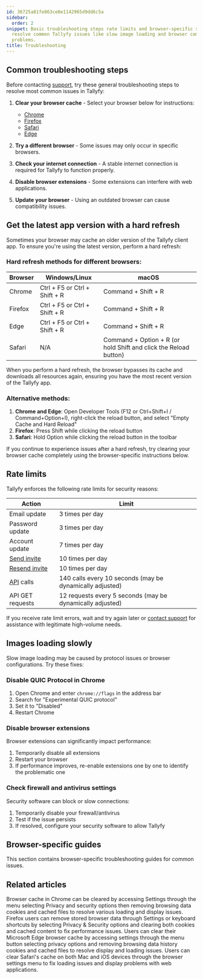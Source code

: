 ```yaml
---
id: 36725a81fe863ce0e1142965d9dd6c5a
sidebar:
  order: 2
snippet: Basic troubleshooting steps rate limits and browser-specific solutions help
  resolve common Tallyfy issues like slow image loading and browser compatibility
  problems.
title: Troubleshooting
---
```


## Common troubleshooting steps

Before contacting [support](/products/pro/miscellaneous/support/how-can-i-contact-tallyfys-support-team/), try these general troubleshooting steps to resolve most common issues in Tallyfy:

1. **Clear your browser cache** - Select your browser below for instructions:
   - [Chrome](/products/pro/miscellaneous/troubleshooting/clear-cache-chrome/)
   - [Firefox](/products/pro/miscellaneous/troubleshooting/clear-cache-firefox/)
   - [Safari](/products/pro/miscellaneous/troubleshooting/clear-cache-safari/)
   - [Edge](/products/pro/miscellaneous/troubleshooting/clear-cache-edge/)

2. **Try a different browser** - Some issues may only occur in specific browsers.

3. **Check your internet connection** - A stable internet connection is required for Tallyfy to function properly.

4. **Disable browser extensions** - Some extensions can interfere with web applications.

5. **Update your browser** - Using an outdated browser can cause compatibility issues.

## Get the latest app version with a hard refresh

Sometimes your browser may cache an older version of the Tallyfy client app. To ensure you're using the latest version, perform a hard refresh:

### Hard refresh methods for different browsers:

| Browser | Windows/Linux | macOS |
|---------|---------------|-------|
| Chrome | Ctrl + F5 or Ctrl + Shift + R | Command + Shift + R |
| Firefox | Ctrl + F5 or Ctrl + Shift + R | Command + Shift + R |
| Edge | Ctrl + F5 or Ctrl + Shift + R | Command + Shift + R |
| Safari | N/A | Command + Option + R (or hold Shift and click the Reload button) |

When you perform a hard refresh, the browser bypasses its cache and downloads all resources again, ensuring you have the most recent version of the Tallyfy app.

### Alternative methods:

1. **Chrome and Edge**: Open Developer Tools (F12 or Ctrl+Shift+I / Command+Option+I), right-click the reload button, and select "Empty Cache and Hard Reload"
2. **Firefox**: Press Shift while clicking the reload button
3. **Safari**: Hold Option while clicking the reload button in the toolbar

If you continue to experience issues after a hard refresh, try clearing your browser cache completely using the browser-specific instructions below.

## Rate limits

Tallyfy enforces the following rate limits for security reasons:

| Action | Limit |
| ------ | ----- |
| Email update | 3 times per day |
| Password update | 3 times per day |
| Account update | 7 times per day |
| [Send invite](/products/pro/documenting/members/how-to-invite-and-activate-members-on-tallyfy/) | 10 times per day |
| [Resend invite](/products/pro/documenting/members/how-to-resend-or-withdraw-invites-in-tallyfy/) | 10 times per day |
| [API](/products/pro/integrations/open-api/) calls | 140 calls every 10 seconds (may be dynamically adjusted) |
| API GET requests | 12 requests every 5 seconds (may be dynamically adjusted) |

If you receive rate limit errors, wait and try again later or [contact support](/products/pro/miscellaneous/support/how-can-i-contact-tallyfys-support-team/) for assistance with legitimate high-volume needs.

## Images loading slowly

Slow image loading may be caused by protocol issues or browser configurations. Try these fixes:

### Disable QUIC Protocol in Chrome

1. Open Chrome and enter `chrome://flags` in the address bar
2. Search for "Experimental QUIC protocol"
3. Set it to "Disabled"
4. Restart Chrome

### Disable browser extensions

Browser extensions can significantly impact performance:

1. Temporarily disable all extensions
2. Restart your browser
3. If performance improves, re-enable extensions one by one to identify the problematic one

### Check firewall and antivirus settings

Security software can block or slow connections:

1. Temporarily disable your firewall/antivirus
2. Test if the issue persists
3. If resolved, configure your security software to allow Tallyfy

## Browser-specific guides

This section contains browser-specific troubleshooting guides for common issues.


<PageTree />


## Related articles
<CardGrid>
<LinkTitleCard header="<b>Troubleshooting > Clear Cache in Chrome</b>" href="/products/pro/miscellaneous/troubleshooting/clear-cache-chrome/" > Browser cache in Chrome can be cleared by accessing Settings through the menu selecting Privacy and security options then removing browsing data cookies and cached files to resolve various loading and display issues. </LinkTitleCard>
<LinkTitleCard header="<b>Troubleshooting > Clear Cache in Firefox</b>" href="/products/pro/miscellaneous/troubleshooting/clear-cache-firefox/" > Firefox users can remove stored browser data through Settings or keyboard shortcuts by selecting Privacy & Security options and clearing both cookies and cached content to fix performance issues. </LinkTitleCard>
<LinkTitleCard header="<b>Troubleshooting > Clear Cache in Edge</b>" href="/products/pro/miscellaneous/troubleshooting/clear-cache-edge/" > Users can clear their Microsoft Edge browser cache by accessing settings through the menu button selecting privacy options and removing browsing data history cookies and cached files to resolve display and loading issues. </LinkTitleCard>
<LinkTitleCard header="<b>Troubleshooting > Clear Cache in Safari</b>" href="/products/pro/miscellaneous/troubleshooting/clear-cache-safari/" > Users can clear Safari's cache on both Mac and iOS devices through the browser settings menu to fix loading issues and display problems with web applications. </LinkTitleCard>
</CardGrid>